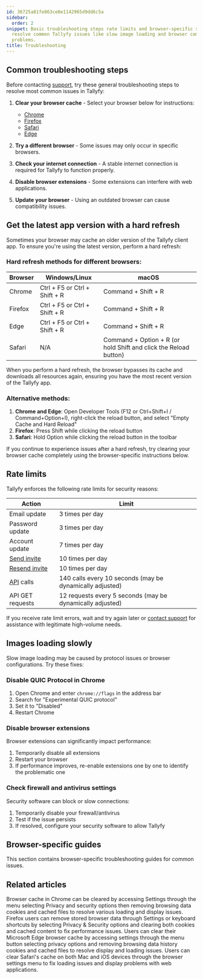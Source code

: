 ```yaml
---
id: 36725a81fe863ce0e1142965d9dd6c5a
sidebar:
  order: 2
snippet: Basic troubleshooting steps rate limits and browser-specific solutions help
  resolve common Tallyfy issues like slow image loading and browser compatibility
  problems.
title: Troubleshooting
---
```


## Common troubleshooting steps

Before contacting [support](/products/pro/miscellaneous/support/how-can-i-contact-tallyfys-support-team/), try these general troubleshooting steps to resolve most common issues in Tallyfy:

1. **Clear your browser cache** - Select your browser below for instructions:
   - [Chrome](/products/pro/miscellaneous/troubleshooting/clear-cache-chrome/)
   - [Firefox](/products/pro/miscellaneous/troubleshooting/clear-cache-firefox/)
   - [Safari](/products/pro/miscellaneous/troubleshooting/clear-cache-safari/)
   - [Edge](/products/pro/miscellaneous/troubleshooting/clear-cache-edge/)

2. **Try a different browser** - Some issues may only occur in specific browsers.

3. **Check your internet connection** - A stable internet connection is required for Tallyfy to function properly.

4. **Disable browser extensions** - Some extensions can interfere with web applications.

5. **Update your browser** - Using an outdated browser can cause compatibility issues.

## Get the latest app version with a hard refresh

Sometimes your browser may cache an older version of the Tallyfy client app. To ensure you're using the latest version, perform a hard refresh:

### Hard refresh methods for different browsers:

| Browser | Windows/Linux | macOS |
|---------|---------------|-------|
| Chrome | Ctrl + F5 or Ctrl + Shift + R | Command + Shift + R |
| Firefox | Ctrl + F5 or Ctrl + Shift + R | Command + Shift + R |
| Edge | Ctrl + F5 or Ctrl + Shift + R | Command + Shift + R |
| Safari | N/A | Command + Option + R (or hold Shift and click the Reload button) |

When you perform a hard refresh, the browser bypasses its cache and downloads all resources again, ensuring you have the most recent version of the Tallyfy app.

### Alternative methods:

1. **Chrome and Edge**: Open Developer Tools (F12 or Ctrl+Shift+I / Command+Option+I), right-click the reload button, and select "Empty Cache and Hard Reload"
2. **Firefox**: Press Shift while clicking the reload button
3. **Safari**: Hold Option while clicking the reload button in the toolbar

If you continue to experience issues after a hard refresh, try clearing your browser cache completely using the browser-specific instructions below.

## Rate limits

Tallyfy enforces the following rate limits for security reasons:

| Action | Limit |
| ------ | ----- |
| Email update | 3 times per day |
| Password update | 3 times per day |
| Account update | 7 times per day |
| [Send invite](/products/pro/documenting/members/how-to-invite-and-activate-members-on-tallyfy/) | 10 times per day |
| [Resend invite](/products/pro/documenting/members/how-to-resend-or-withdraw-invites-in-tallyfy/) | 10 times per day |
| [API](/products/pro/integrations/open-api/) calls | 140 calls every 10 seconds (may be dynamically adjusted) |
| API GET requests | 12 requests every 5 seconds (may be dynamically adjusted) |

If you receive rate limit errors, wait and try again later or [contact support](/products/pro/miscellaneous/support/how-can-i-contact-tallyfys-support-team/) for assistance with legitimate high-volume needs.

## Images loading slowly

Slow image loading may be caused by protocol issues or browser configurations. Try these fixes:

### Disable QUIC Protocol in Chrome

1. Open Chrome and enter `chrome://flags` in the address bar
2. Search for "Experimental QUIC protocol"
3. Set it to "Disabled"
4. Restart Chrome

### Disable browser extensions

Browser extensions can significantly impact performance:

1. Temporarily disable all extensions
2. Restart your browser
3. If performance improves, re-enable extensions one by one to identify the problematic one

### Check firewall and antivirus settings

Security software can block or slow connections:

1. Temporarily disable your firewall/antivirus
2. Test if the issue persists
3. If resolved, configure your security software to allow Tallyfy

## Browser-specific guides

This section contains browser-specific troubleshooting guides for common issues.


<PageTree />


## Related articles
<CardGrid>
<LinkTitleCard header="<b>Troubleshooting > Clear Cache in Chrome</b>" href="/products/pro/miscellaneous/troubleshooting/clear-cache-chrome/" > Browser cache in Chrome can be cleared by accessing Settings through the menu selecting Privacy and security options then removing browsing data cookies and cached files to resolve various loading and display issues. </LinkTitleCard>
<LinkTitleCard header="<b>Troubleshooting > Clear Cache in Firefox</b>" href="/products/pro/miscellaneous/troubleshooting/clear-cache-firefox/" > Firefox users can remove stored browser data through Settings or keyboard shortcuts by selecting Privacy & Security options and clearing both cookies and cached content to fix performance issues. </LinkTitleCard>
<LinkTitleCard header="<b>Troubleshooting > Clear Cache in Edge</b>" href="/products/pro/miscellaneous/troubleshooting/clear-cache-edge/" > Users can clear their Microsoft Edge browser cache by accessing settings through the menu button selecting privacy options and removing browsing data history cookies and cached files to resolve display and loading issues. </LinkTitleCard>
<LinkTitleCard header="<b>Troubleshooting > Clear Cache in Safari</b>" href="/products/pro/miscellaneous/troubleshooting/clear-cache-safari/" > Users can clear Safari's cache on both Mac and iOS devices through the browser settings menu to fix loading issues and display problems with web applications. </LinkTitleCard>
</CardGrid>